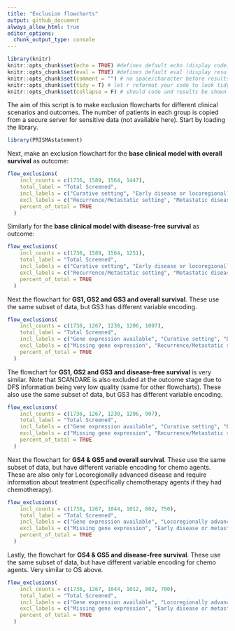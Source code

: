 ```yaml
---
title: "Exclusion flowcharts"
output: github_document
always_allow_html: true
editor_options: 
  chunk_output_type: console
---
```


```r
library(knitr)
knitr::opts_chunk$set(echo = TRUE) #defines default echo (display code)
knitr::opts_chunk$set(eval = TRUE) #defines default eval (display result of code)
knitr::opts_chunk$set(comment = "") # no space/character before results (e.g. in tables)
knitr::opts_chunk$set(tidy = T) # let r reformat your code to look tidy in the output
knitr::opts_chunk$set(collapse = F) # should code and results be shown in the same chunk (=T) or be split in several chunks in the document (=F)
```

The aim of this script is to make exclusion flowcharts for different clinical scenarios and outcomes. The number of patients in each group is copied from a secure server for sensitive data (not available here). Start by loading the library.

```r
library(PRISMAstatement)
```

Next, make an exclusion flowchart for the **base clinical model with overall survival** as outcome:

```r
flow_exclusions(
    incl_counts = c(1736, 1589, 1564, 1447),
    total_label = "Total Screened",
    incl_labels = c("Curative setting", "Early disease or locoregionally advanced disease", "Outcome available"),
    excl_labels = c("Recurrence/Metastatic setting", "Metastatic disease / missing TNM stage", "Missing outcome"),
    percent_of_total = TRUE
  )

```

Similarly for the **base clinical model with disease-free survival** as outcome:

```r
flow_exclusions(
    incl_counts = c(1736, 1589, 1564, 1251),
    total_label = "Total Screened",
    incl_labels = c("Curative setting", "Early disease or locoregionally advanced disease", "Outcome available"),
    excl_labels = c("Recurrence/Metastatic setting", "Metastatic disease / missing TNM stage", "Missing outcome"),
    percent_of_total = TRUE
  )

```

Next the flowchart for **GS1, GS2 and GS3 and overall survival**. These use the same subset of data, but GS3 has different variable encoding. 

```r
flow_exclusions(
    incl_counts = c(1736, 1267, 1230, 1206, 1097),
    total_label = "Total Screened",
    incl_labels = c("Gene expression available", "Curative setting", "Early disease or locoregionally advanced disease", "Outcome available"),
    excl_labels = c("Missing gene expression", "Recurrence/Metastatic setting", "Metastatic disease / missing TNM stage", "Missing outcome"),
    percent_of_total = TRUE
  )

```

The flowchart for **GS1, GS2 and GS3 and disease-free survival** is very similar. Note that SCANDARE is also excluded at the outcome stage due to DFS information being very low quality (same for other flowcharts). These also use the same subset of data, but GS3 has different variable encoding. 

```r
flow_exclusions(
    incl_counts = c(1736, 1267, 1230, 1206, 907),
    total_label = "Total Screened",
    incl_labels = c("Gene expression available", "Curative setting", "Early disease or locoregionally advanced disease", "Outcome available"),
    excl_labels = c("Missing gene expression", "Recurrence/Metastatic setting", "Metastatic disease / missing TNM stage", "Missing outcome"),
    percent_of_total = TRUE
  )

```

Next the flowchart for **GS4 & GS5 and overall survival**. These use the same subset of data, but have different variable encoding for chemo agents. These are also only for Locoregionally advanced disease and require information about treatment (specifically chemotherapy agents if they had chemotherapy). 

```r
flow_exclusions(
    incl_counts = c(1736, 1267, 1044, 1012, 802, 750),
    total_label = "Total Screened",
    incl_labels = c("Gene expression available", "Locoregionally advanced disease", "Curative setting", "Treatment information available", "Outcome available"),
    excl_labels = c("Missing gene expression", "Early disease or metastatic disease", "Recurrence/Metastatic setting", "Missing treatment information", "Missing outcome"),
    percent_of_total = TRUE
  )

```


Lastly, the flowchart for **GS4 & GS5 and disease-free survival**. These use the same subset of data, but have different variable encoding for chemo agents. Very similar to OS above.  

```r
flow_exclusions(
    incl_counts = c(1736, 1267, 1044, 1012, 802, 700),
    total_label = "Total Screened",
    incl_labels = c("Gene expression available", "Locoregionally advanced disease", "Curative setting", "Treatment information available", "Outcome available"),
    excl_labels = c("Missing gene expression", "Early disease or metastatic disease", "Recurrence/Metastatic setting", "Missing treatment information", "Missing outcome"),
    percent_of_total = TRUE
  )

```


